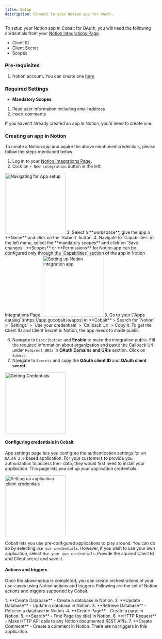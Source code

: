 ```yaml
---
title: Setup
description: Connect to your Notion app for OAuth.
---
```

To setup your Notion app in Cobalt for OAuth, you will need the following credentials from your [Notion Integrations Page](https://www.notion.so/my-integrations):
- Client ID
- Client Secret
- Scopes

### Pre-requisites

1. Notion account. You can create one [here](https://www.notion.so/signup).

### Required Settings

* **Mandatory Scopes** 
1. Read user information including email address
2. Insert comments

<Info>If you haven't already created an app in Notion, you'd need to create one.</Info>

### Creating an app in Notion

To create a Notion app and aquire the above mentioned credentials, please follow the steps mentioned below:

1. Log in to your [Notion Integrations Page](https://www.notion.so/my-integrations).
2. Click on `+ New integration` button in the left.
<img height="200" src="/images/Notion/notion_navigation.png" alt="Navigating for App setup"/>
3. Select a **workspace**, give the app a **Name** and click on the `Submit` button.
4. Navigate to `Capabilities` in the left menu, select the **mandatory scopes** and click on `Save changes`.
<Info>
**Scopes** or **Permissions** for Notion app can be configured only through the `Capabilities` section of the app in Notion Integrations Page.
</Info>
<img height="200" src="/images/Notion/notion_config.png" alt="Setting up Notion Integration app"/>
5. Go to your [`Apps catalog`](https://app.gocobalt.io/apps) in **Cobalt** > Search for `Notion` > `Settings` > `Use your credentials` > `Callback Url` > Copy it.
<Note>
To get the Client ID and Client Secret in Notion, the app needs to made public.
</Note>

6. Navigate to `Distribution` and **Enable** to make the integration public. Fill the required information about organization and paste the Callback Url under `Redirect URIs` in **OAuth Domains and URIs** section. Click on `Submit`.
8. Navigate to `Secrets` and copy the **OAuth client ID** and **OAuth client secret**.
<img height="200" src="/images/Notion/notion_credentials.png" alt="Getting Credentials"/>

#### Configuring credentials in Cobalt
App settings page lets you configure the authentication settings for an `OAuth 2.0` based application. For your customers to provide you authorization to access their data,
they would first need to install your application. This page lets you set up your application credentials.

<img height="200" src="/images/Notion/notion_cobalt.png" alt="Setting up application client credentials"/>

Cobalt lets you use pre-configured applications to play around. You can do so by selecting `Use our credentials`. However, if you wish to use your own application,
select `Use your own credentials`. Provide the aquired Client Id and Client secret and save it.

#### Actions and triggers
Once the above setup is completed, you can create orchestrations of your use-cases using Notion actions and triggers. Following are the set of Notion actions and triggers
supported by Cobalt.

<Tabs>
  <Tab title="Actions">
  <AccordionGroup>
  <Accordion title="Database">
     1. **Create Database** - Create a database in Notion.
     2. **Update Database** - Update a database in Notion.
     3. **Retrieve Database** - Retrieve a database in Notion.
    </Accordion>
    <Accordion title="Page">
     4. **Create Page** - Create a page in Notion.
     5. **Search** - Find Page (by title) in Notion.
     </Accordion>
     <Accordion title="Others">
     6. **HTTP Request** - Make HTTP API calls to any Notion documented REST APIs.
     7. **Create Comment** - Create a comment in Notion.
</Accordion>
</AccordionGroup>
  </Tab>

  <Tab title="Triggers">
    There are no triggers in this application.
  </Tab>
</Tabs>